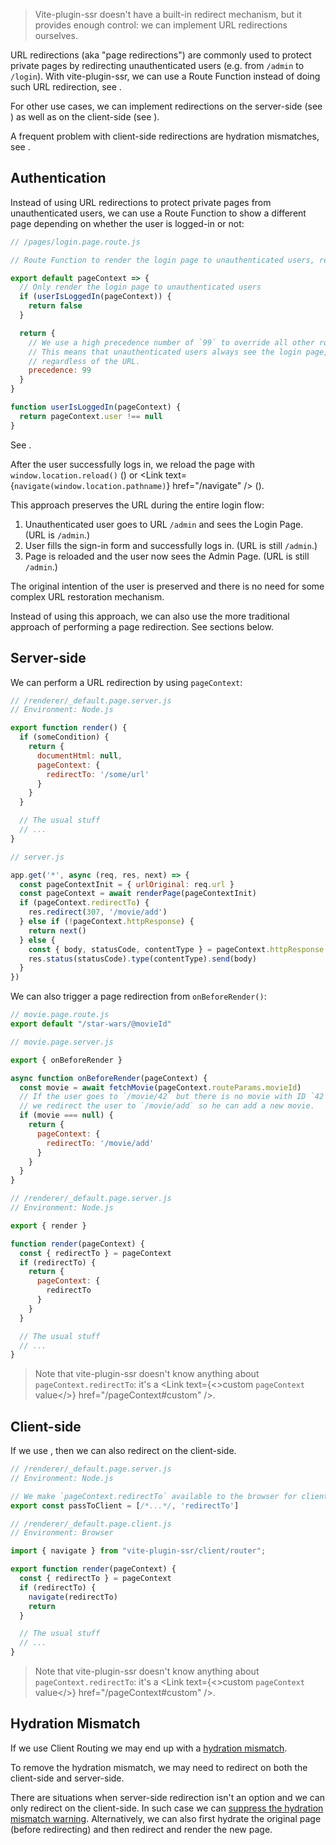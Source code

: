 
> Vite-plugin-ssr doesn't have a built-in redirect mechanism, but
> it provides enough control: we can implement URL redirections ourselves.

URL redirections (aka "page redirections") are commonly used to protect private pages by redirecting unauthenticated users (e.g. from `/admin` to `/login`).
With vite-plugin-ssr, we can use a Route Function instead of doing such URL redirection, see <Link href="#authentication" />.

For other use cases, we can implement redirections on
the server-side (see <Link href="#server-side" />) as well as on
the client-side (see <Link href="#client-side" />).

A frequent problem with client-side redirections are hydration mismatches, see <Link href="#hydration-mismatch" />.


## Authentication

Instead of using URL redirections to protect private pages from unauthenticated users, we can use a Route Function to show a different page depending on whether the user is logged-in or not:

```js
// /pages/login.page.route.js

// Route Function to render the login page to unauthenticated users, regardless of the URL.

export default pageContext => {
  // Only render the login page to unauthenticated users
  if (userIsLoggedIn(pageContext)) {
    return false
  }

  return {
    // We use a high precedence number of `99` to override all other routes.
    // This means that unauthenticated users always see the login page,
    // regardless of the URL.
    precedence: 99
  }
}

function userIsLoggedIn(pageContext) {
  return pageContext.user !== null
}
```

See <Link href="/routing-precedence" />.

After the user successfully logs in, we reload the page with `window.location.reload()` (<Link href="/server-routing"  noBreadcrumb={true} />) or <Link text={<code>navigate(window.location.pathname)</code>} href="/navigate" /> (<Link href="/client-routing" noBreadcrumb={true} />).

This approach preserves the URL during the entire login flow:
 1. Unauthenticated user goes to URL `/admin` and sees the Login Page. (URL is `/admin`.)
 2. User fills the sign-in form and successfully logs in. (URL is still `/admin`.)
 3. Page is reloaded and the user now sees the Admin Page. (URL is still `/admin`.)

The original intention of the user is preserved and there is no need for some complex URL restoration mechanism.

Instead of using this approach, we can also use the more traditional approach of performing a page redirection. See sections below.


## Server-side

We can perform a URL redirection by using `pageContext`:

```js
// /renderer/_default.page.server.js
// Environment: Node.js

export function render() {
  if (someCondition) {
    return {
      documentHtml: null,
      pageContext: {
        redirectTo: '/some/url'
      }
    }
  }

  // The usual stuff
  // ...
}
```
```js
// server.js

app.get('*', async (req, res, next) => {
  const pageContextInit = { urlOriginal: req.url }
  const pageContext = await renderPage(pageContextInit)
  if (pageContext.redirectTo) {
    res.redirect(307, '/movie/add')
  } else if (!pageContext.httpResponse) {
    return next()
  } else {
    const { body, statusCode, contentType } = pageContext.httpResponse
    res.status(statusCode).type(contentType).send(body)
  }
})
```

We can also trigger a page redirection from `onBeforeRender()`:

```js
// movie.page.route.js
export default "/star-wars/@movieId"
```
```js
// movie.page.server.js

export { onBeforeRender }

async function onBeforeRender(pageContext) {
  const movie = await fetchMovie(pageContext.routeParams.movieId)
  // If the user goes to `/movie/42` but there is no movie with ID `42` then
  // we redirect the user to `/movie/add` so he can add a new movie.
  if (movie === null) {
    return {
      pageContext: {
        redirectTo: '/movie/add'
      }
    }
  }
}
```
```js
// /renderer/_default.page.server.js
// Environment: Node.js

export { render }

function render(pageContext) {
  const { redirectTo } = pageContext
  if (redirectTo) {
    return {
      pageContext: {
        redirectTo
      }
    }
  }

  // The usual stuff
  // ...
}
```

> Note that vite-plugin-ssr doesn't know anything about `pageContext.redirectTo`: it's a <Link text={<>custom <code>pageContext</code> value</>} href="/pageContext#custom" />.


## Client-side

If we use <Link href="/client-routing" noBreadcrumb={true} />, then we can also redirect on the client-side.

```js
// /renderer/_default.page.server.js
// Environment: Node.js

// We make `pageContext.redirectTo` available to the browser for client-side redirection
export const passToClient = [/*...*/, 'redirectTo']
```
```js
// /renderer/_default.page.client.js
// Environment: Browser

import { navigate } from "vite-plugin-ssr/client/router";

export function render(pageContext) {
  const { redirectTo } = pageContext
  if (redirectTo) {
    navigate(redirectTo)
    return
  }

  // The usual stuff
  // ...
}
```

> Note that vite-plugin-ssr doesn't know anything about `pageContext.redirectTo`: it's a <Link text={<>custom <code>pageContext</code> value</>} href="/pageContext#custom" />.


## Hydration Mismatch

If we use Client Routing we may end up with a [hydration mismatch](/hydration-mismatch).

To remove the hydration mismatch, we may need to redirect on both the client-side and server-side.

There are situations when server-side redirection isn't an option and we can only redirect on the client-side. In such case we can [suppress the hydration mismatch warning](/hydration-mismatch#suppress-hydration-mismatch). Alternatively, we can also first hydrate the original page (before redirecting) and then redirect and render the new page.
